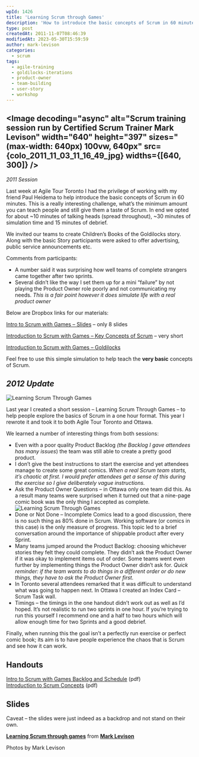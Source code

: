 ```yaml
---
wpId: 1426
title: 'Learning Scrum through Games'
description: 'How to introduce the basic concepts of Scrum in 60 minutes? I invited teams to create Children''s Books of the Goldilocks story.'
type: post
createdAt: 2011-11-07T08:46:39
modifiedAt: 2023-05-30T15:59:59
author: mark-levison
categories:
  - scrum
tags:
  - agile-training
  - goldilocks-iterations
  - product-owner
  - team-building
  - user-story
  - workshop
---
```





## <Image decoding="async" alt="Scrum training session run by Certified Scrum Trainer Mark Levison" width="640" height="397" sizes="(max-width: 640px) 100vw, 640px" src={colo_2011_11_03_11_16_49_jpg} widths={[640, 300]} />  
_2011 Session_

Last week at Agile Tour Toronto I had the privilege of working with my friend Paul Heidema to help introduce the basic concepts of Scrum in 60 minutes. This is a really interesting challenge, what’s the minimum amount you can teach people and still give them a taste of Scrum. In end we opted for about ~10 minutes of talking heads (spread throughout), ~30 minutes of simulation time and 15 minutes of debrief.

We invited our teams to create Children’s Books of the Goldilocks story. Along with the basic Story participants were asked to offer advertising, public service announcements etc.

Comments from participants:

*   A number said it was surprising how well teams of complete strangers came together after two sprints.
*   Several didn’t like the way I set them up for a mini “failure” by not playing the Product Owner role poorly and not communicating my needs. _This is a fair point however it does simulate life with a real product owner_

Below are Dropbox links for our materials:

[Intro to Scrum with Games – Slides](https://www.dropbox.com/s/lcgf3vzwicw3m9a/Intro-to-Scrum-with-Games-Slides-Mark-Levison-and-Paul-Heidema.pdf?dl=0 "Intro to Scrum with Games - Slides - Mark Levison and Paul Heidema") – only 8 slides

[Introduction to Scrum with Games – Key Concepts of Scrum](https://www.dropbox.com/s/1kfin87i8gb4e0k/Introduction-to-Scrum-with-Games-Key-Concepts-of-Scrum-Mark-Levison-and-Paul-Heidema.pdf?dl=0 "Introduction to Scrum with Games - Key Concepts of Scrum - Mark Levison and Paul Heidema") – very short

[Introduction to Scrum with Games – Goldilocks](https://www.dropbox.com/s/qxcypyr8nftkptl/Introduction-to-Scrum-with-Games-Goldilocks-Mark-Levison-and-Paul-Heidema.pdf?dl=0 "Introduction to Scrum with Games - Goldilocks - Mark Levison and Paul Heidema")

Feel free to use this simple simulation to help teach the **very basic** concepts of Scrum.

## _2012 Update_

![Learning Scrum Through Games](wpid-LearningScrumThroughGamesSuccess-2012-11-27-07-30.jpg)

Last year I created a short session – Learning Scrum Through Games – to help people explore the basics of Scrum in a one hour format. This year I rewrote it and took it to both Agile Tour Toronto and Ottawa.

We learned a number of interesting things from both sessions:

*   Even with a poor quality Product Backlog _(the Backlog I gave attendees has many issues_) the team was still able to create a pretty good product.
*   I don’t give the best instructions to start the exercise and yet attendees manage to create some great comics. _When a real Scrum team starts, it’s chaotic at first. I would prefer attendees get a sense of this during the exercise so I give deliberately vague instructions._
*   Ask the Product Owner Questions – in Ottawa only one team did this. As a result many teams were surprised when it turned out that a nine-page comic book was the only thing I accepted as complete.![Learning Scrum Through Games](wpid-ScrumThroughGames-2012-11-27-07-30.jpg)
*   Done or Not Done – Incomplete Comics lead to a good discussion, there is no such thing as 80% done in Scrum. Working software (or comics in this case) is the only measure of progress. This topic led to a brief conversation around the importance of shippable product after every Sprint.
*   Many teams jumped around the Product Backlog: choosing whichever stories they felt they could complete. They didn’t ask the Product Owner if it was okay to implement items out of order. Some teams went even further by implementing things the Product Owner didn’t ask for. _Quick reminder: if the team wants to do things in a different order or do new things, they have to ask the Product Owner first._
*   In Toronto several attendees remarked that it was difficult to understand what was going to happen next. In Ottawa I created an Index Card – Scrum Task wall.
*   Timings – the timings in the one handout didn’t work out as well as I’d hoped. It’s not realistic to run two sprints in one hour. If you’re trying to run this yourself I recommend one and a half to two hours which will allow enough time for two Sprints and a good debrief.

Finally, when running this the goal isn’t a perfectly run exercise or perfect comic book; its aim is to have people experience the chaos that is Scrum and see how it can work.

## Handouts

[Intro to Scrum with Games Backlog and Schedule](/wp-content/uploads/2020/01/Intro-to-Scrum-with-Games-Backlog-and-Schedule.pdf) (pdf)  
[Introduction to Scrum Concepts](/wp-content/uploads/2020/01/Introduction-to-Scrum-Concepts.pdf) (pdf)

## Slides

Caveat – the slides were just indeed as a backdrop and not stand on their own.

**[Learning Scrum through games](https://www.slideshare.net/mlevison/learning-scrum-through-games-15370715 "Learning Scrum through games")** from **[Mark Levison](https://www.slideshare.net/mlevison)**

Photos by Mark Levison